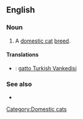==English==

===Noun===
{{en-noun|sg=[[Turkish]] [[Vankedisi]]|?}}

# A [[domestic cat]] [[breed]].

====Translations====
{{checktrans-top}}
*{{ttbc|Italian}}: [[gatto Turkish Vankedisi]]
{{trans-bottom}}

===See also===
*{{pedia|Turkish Vankedisi}}
[[Category:Domestic cats]]